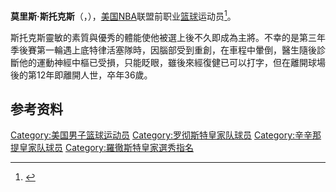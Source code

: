 {{noteTA|G1=NBA}}
{{Infobox NBA Player
| name         = 莫里斯·斯托克斯<br/>{{lang|en|Maurice Stokes}}
| number       = 12
| position     = 大前锋，中锋     
| birth_date   = {{Birth date|1933|6|17}}
| death_date   = {{death date|1970|4|6}}
| birth_place  = 
| nationality  = {{USA}}
| height_ft    = 6 
| height_in    = 7
| weight_lb    = 232
| highschool   = Westinghouse in Pittsburgh, Pennsylvania 
| college      = Saint Francis University  
| draft =
| draft_year   = 1955
| draft_round  = 1
| draft_pick   = 2
| draft_team   = [[罗彻斯特皇家|罗彻斯特皇家]]
| career_start = 1955
| career_end   = 1958
| teams        = <!-- 效力過球隊 -->
| coach        = <!-- 執教過球隊 -->
| highlights   = <!-- 生涯焦點與獲得獎項 -->
| stat1label   = 
| stat1value   = 
| stat2label   = 
| stat2value   = 
| stat3label   = 
| stat3value   = 
| letter       = 
| bbr          = 
| profile      = 
| HOF          = <!-- 名人堂 -->
| HOF_player   = <!-- 球員名人堂 -->
| HOF_coach    = <!-- 教練名人堂 -->
}}

'''莫里斯·斯托克斯'''（{{lang-en|'''Maurice Stokes'''}}，{{Bd|1933年|6月17日|1970年|4月6日}}），[[美国|美国]][[NBA|NBA]]联盟前职业[[篮球|篮球]]运动员<ref>{{Cite web|url=http://www.basketball-reference.com/players/s/stokema01.html|title=莫里斯·斯托克斯|accessdate=2016年4月18日|author=|date=|publisher=|archive-date=2016年4月5日|archive-url=https://web.archive.org/web/20160405091435/http://www.basketball-reference.com/players/p/pettibo01.html|dead-url=no}}</ref>。

斯托克斯靈敏的素質與優秀的體能使他被選上後不久即成為主將。不幸的是第三年季後賽第一輪遇上底特律活塞隊時，因腦部受到重創，在車程中暈倒，醫生隨後診斷他的運動神經中樞已受損，只能眨眼，雖後來經復健已可以打字，但在離開球場後的第12年即離開人世，卒年36歲。

==参考资料==
{{reflist}}

{{Basketball-player-stub}}
{{1955 NBA Draft}}
{{NBA篮板王}}

{{Authority control}}
{{DEFAULTSORT:Stokes, Maurice}}
[[Category:美国男子篮球运动员|Category:美国男子篮球运动员]]
[[Category:罗彻斯特皇家队球员|Category:罗彻斯特皇家队球员]]
[[Category:辛辛那提皇家队球员|Category:辛辛那提皇家队球员]]
[[Category:羅徹斯特皇家選秀指名|Category:羅徹斯特皇家選秀指名]]